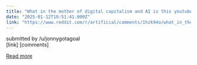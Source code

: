 ```yaml
---
title: "What in the mother of digital capitalism and AI is this youtube add"
date: "2025-01-12T10:51:41.000Z"
link: "https://www.reddit.com/r/artificial/comments/1hzk94o/what_in_the_mother_of_digital_capitalism_and_ai/"
---
```


submitted by    /u/jonnygotagoal  
 [link]   [comments]

[Read more](https://www.reddit.com/r/artificial/comments/1hzk94o/what_in_the_mother_of_digital_capitalism_and_ai/)

